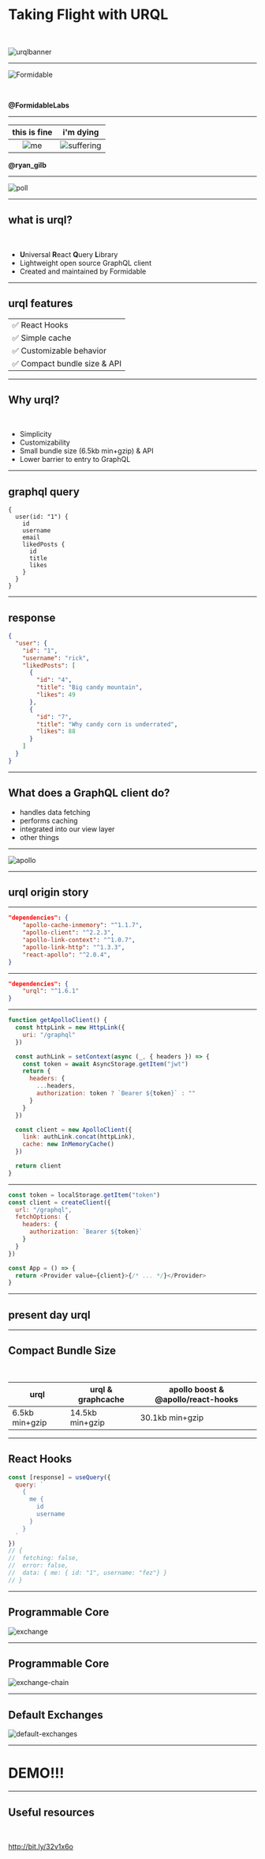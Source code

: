 
# Taking Flight with URQL


<br />

![urqlbanner](urql-banner.gif)

---

![Formidable](Formidable-Icon.png)

<br />

**@FormidableLabs**

---


| this is fine  |          i'm dying          |
| :-----------: | :-------------------------: |
| ![me](me.png) | ![suffering](suffering.png) |

**@ryan_gilb**

---

![poll](poll.png)

---

## what is urql?

<br />


- **U**niversal **R**eact **Q**uery **L**ibrary
- Lightweight open source GraphQL client
- Created and maintained by Formidable

---

## urql features


<table
  style={{ margin: "0 auto", marginTop: "48px", borderCollapse: "collapse" }}
>
  <tbody>
    <tr style={{ textAlign: "left" }}>
      <td style={{ paddingBottom: "16px" }}>✅ React Hooks</td>
    </tr>
    <tr style={{ textAlign: "left" }}>
      <td style={{ paddingBottom: "16px" }}>✅ Simple cache</td>
    </tr>
    <tr style={{ textAlign: "left" }}>
      <td style={{ paddingBottom: "16px" }}>✅ Customizable behavior</td>
    </tr>
    <tr style={{ textAlign: "left" }}>
      <td>✅ Compact bundle size & API</td>
    </tr>
  </tbody>
</table>

---

## Why urql?

<br />


- Simplicity
- Customizability
- Small bundle size (6.5kb min+gzip) & API
- Lower barrier to entry to GraphQL

---

## graphql query


```gql
{
  user(id: "1") {
    id
    username
    email
    likedPosts {
      id
      title
      likes
    }
  }
}
```

---

## response


```json
{
  "user": {
    "id": "1",
    "username": "rick",
    "likedPosts": [
      {
        "id": "4",
        "title": "Big candy mountain",
        "likes": 49
      },
      {
        "id": "7",
        "title": "Why candy corn is underrated",
        "likes": 88
      }
    ]
  }
}
```

---

## What does a GraphQL client do?


- handles data fetching
- performs caching
- integrated into our view layer
- other things

---


![apollo](apollo.png)

---

## urql origin story

---


```json
"dependencies": {
    "apollo-cache-inmemory": "^1.1.7",
    "apollo-client": "^2.2.3",
    "apollo-link-context": "^1.0.7",
    "apollo-link-http": "^1.3.3",
    "react-apollo": "^2.0.4",
}
```

---


```json
"dependencies": {
    "urql": "^1.6.1"
}
```

---


```javascript
function getApolloClient() {
  const httpLink = new HttpLink({
    uri: "/graphql"
  })

  const authLink = setContext(async (_, { headers }) => {
    const token = await AsyncStorage.getItem("jwt")
    return {
      headers: {
        ...headers,
        authorization: token ? `Bearer ${token}` : ""
      }
    }
  })

  const client = new ApolloClient({
    link: authLink.concat(httpLink),
    cache: new InMemoryCache()
  })

  return client
}
```

---


```js
const token = localStorage.getItem("token")
const client = createClient({
  url: "/graphql",
  fetchOptions: {
    headers: {
      authorization: `Bearer ${token}`
    }
  }
})

const App = () => {
  return <Provider value={client}>{/* ... */}</Provider>
}
```

---

## present day urql

---

## Compact Bundle Size


<br />

<table style={{ margin: "0 auto", borderCollapse: "collapse" }}>
  <thead>
    <tr>
      <th style={{ paddingRight: "48px" }}>urql</th>
      <th style={{ paddingRight: "48px" }}>urql & graphcache</th>
      <th>apollo boost & @apollo/react-hooks</th>
    </tr>
  </thead>
  <tbody>
    <tr>
      <td style={{ paddingRight: "48px" }}>6.5kb min+gzip</td>
      <td style={{ paddingRight: "48px" }}>14.5kb min+gzip</td>
      <td>30.1kb min+gzip</td>
    </tr>
  </tbody>
</table>

---

## React Hooks


```js
const [response] = useQuery({
  query: `
    {
      me {
        id
        username
      }
    }
  `
})
// {
//  fetching: false,
//  error: false,
//  data: { me: { id: "1", username: "fez"} }
// }
```

---

## Programmable Core


![exchange](exchange.svg)

---

## Programmable Core


![exchange-chain](exchange-chain.svg)

---


## Default Exchanges

![default-exchanges](default-exchanges.svg)

---

# DEMO!!!


---

## Useful resources


<br />

http://bit.ly/32v1x6o
